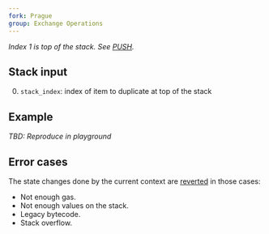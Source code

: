 ```yaml
---
fork: Prague
group: Exchange Operations
---
```


*Index 1 is top of the stack. See [PUSH](/#60).*

## Stack input

0. `stack_index`: index of item to duplicate at top of the stack

## Example

*TBD: Reproduce in playground*

## Error cases

The state changes done by the current context are [reverted](#FD) in those cases:
- Not enough gas.
- Not enough values on the stack.
- Legacy bytecode.
- Stack overflow.

